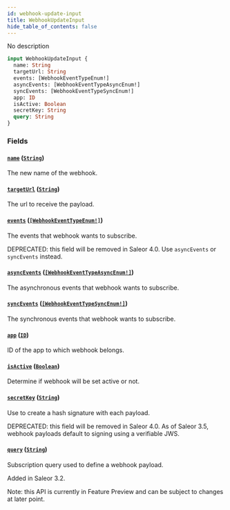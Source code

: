 ```yaml
---
id: webhook-update-input
title: WebhookUpdateInput
hide_table_of_contents: false
---
```


No description

```graphql
input WebhookUpdateInput {
  name: String
  targetUrl: String
  events: [WebhookEventTypeEnum!]
  asyncEvents: [WebhookEventTypeAsyncEnum!]
  syncEvents: [WebhookEventTypeSyncEnum!]
  app: ID
  isActive: Boolean
  secretKey: String
  query: String
}
```

### Fields

#### [`name`](#) ([`String`](../../../developer/api-reference/scalars/string))

The new name of the webhook.

#### [`targetUrl`](#) ([`String`](../../../developer/api-reference/scalars/string))

The url to receive the payload.

#### [`events`](#) ([`[WebhookEventTypeEnum!]`](../../../developer/api-reference/enums/webhook-event-type-enum))

The events that webhook wants to subscribe.

DEPRECATED: this field will be removed in Saleor 4.0. Use `asyncEvents` or `syncEvents` instead.

#### [`asyncEvents`](#) ([`[WebhookEventTypeAsyncEnum!]`](../../../developer/api-reference/enums/webhook-event-type-async-enum))

The asynchronous events that webhook wants to subscribe.

#### [`syncEvents`](#) ([`[WebhookEventTypeSyncEnum!]`](../../../developer/api-reference/enums/webhook-event-type-sync-enum))

The synchronous events that webhook wants to subscribe.

#### [`app`](#) ([`ID`](../../../developer/api-reference/scalars/id))

ID of the app to which webhook belongs.

#### [`isActive`](#) ([`Boolean`](../../../developer/api-reference/scalars/boolean))

Determine if webhook will be set active or not.

#### [`secretKey`](#) ([`String`](../../../developer/api-reference/scalars/string))

Use to create a hash signature with each payload.

DEPRECATED: this field will be removed in Saleor 4.0. As of Saleor 3.5, webhook payloads default to signing using a verifiable JWS.

#### [`query`](#) ([`String`](../../../developer/api-reference/scalars/string))

Subscription query used to define a webhook payload.

Added in Saleor 3.2.

Note: this API is currently in Feature Preview and can be subject to changes at later point.
